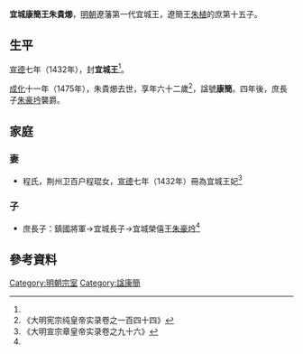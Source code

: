 '''宜城康簡王朱貴㸅'''{{BD|1414年||1475年||catIdx=Z朱}}，[[明朝|明朝]]遼藩第一代宜城王，遼簡王[[朱植|朱植]]的庶第十五子。

==生平==
[[宣德|宣德]]七年（1432年），封'''宜城王'''<ref name=xd/>。

[[成化|成化]]十一年（1475年），朱貴㸅去世，享年六十二歲<ref name="#1">《大明宪宗纯皇帝实录卷之一百四十四》</ref>，諡號'''康簡'''。四年後，庶長子[[朱豪坅|朱豪坅]]襲爵。

==家庭==
===妻===
*程氏，荆州卫百户程琨女，[[宣德|宣德]]七年（1432年）冊為宜城王妃<ref name=xd>《大明宣宗章皇帝实录卷之九十六》</ref>

===子===
*庶長子：鎮國將軍→宜城長子→宜城榮僖王[[朱豪坅|朱豪坅]]<ref name="#1"/>

==參考資料==
{{reflist|2}}

{{s-start}}
{{s-none|無|[[明朝|明政府]]封之}}
{{s-ttl|title=[[明朝藩王列表_(遼王系)#宜城國|明宜城國國王]]|years=1432年－1475年}}
{{s-aft|after=子榮僖王[[朱豪坅|朱豪坅]]}}
{{end}}

[[Category:明朝宗室|Category:明朝宗室]]
[[Category:諡康簡|Category:諡康簡]]